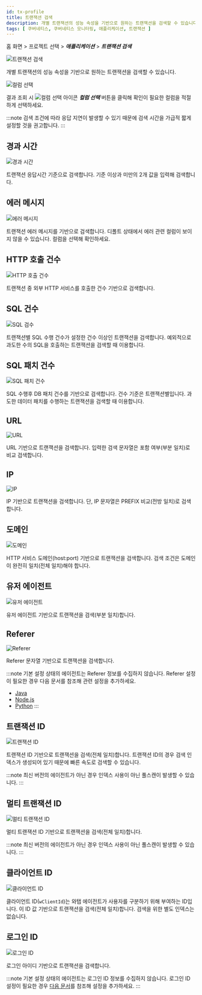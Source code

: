 ```yaml
---
id: tx-profile
title: 트랜잭션 검색
description: 개별 트랜잭션의 성능 속성을 기반으로 원하는 트랜잭션을 검색할 수 있습니다.
tags: [ 쿠버네티스, 쿠버네티스 모니터링, 애플리케이션, 트랜잭션 ]
---
```


홈 화면 > 프로젝트 선택 > ***애플리케이션*** > ***트랜잭션 검색***

![트랜잭션 검색](https://img.whatap.io/media/images/whatap_application_analysis_tx_profile.png)

개별 트랜잭션의 성능 속성을 기반으로 원하는 트랜잭션을 검색할 수 있습니다.

![컬럼 선택](https://img.whatap.io/media/images/whatap_application_analysis_tx_profile_column.png)

결과 조회 시 ![컬럼 선택 아이콘](/img/ico-column-set.svg) ***컬럼 선택*** 버튼을 클릭해 확인이 필요한 컬럼을 적절하게 선택하세요.

:::note
검색 조건에 따라 응답 지연이 발생할 수 있기 때문에 검색 시간을 가급적 짧게 설정할 것을 권고합니다.
:::

## 경과 시간

![경과 시간](https://img.whatap.io/media/images/whatap_application_analysis_tx_profile_time.png)

트랜잭션 응답시간 기준으로 검색합니다. 기준 이상과 미만의 2개 값을 입력해 검색합니다.

## 에러 메시지

![에러 메시지](https://img.whatap.io/media/images/whatap_application_analysis_tx_profile_error.png)

트랜잭션 에러 메시지를 기반으로 검색합니다. 디폴트 상태에서 에러 관련 컬럼이 보이지 않을 수 있습니다. 컬럼을 선택해 확인하세요.

## HTTP 호출 건수

![HTTP 호출 건수](https://img.whatap.io/media/images/whatap_application_analysis_tx_profile_http.png)

트랜잭션 중 외부 HTTP 서비스를 호출한 건수 기반으로 검색합니다.

## SQL 건수

![SQL 검수](https://img.whatap.io/media/images/whatap_application_analysis_tx_profile_sql.png)

트랜잭션별 SQL 수행 건수가 설정한 건수 이상인 트랜잭션을 검색합니다. 예외적으로 과도한 수의 SQL을 호출하는 트랜잭션을 검색할 때 이용합니다.

## SQL 패치 건수

![SQL 패치 건수](https://img.whatap.io/media/images/whatap_application_analysis_tx_profile_sqlfetch.png)

SQL 수행후 DB 패치 건수를 기반으로 검색합니다. 건수 기준은 트랜잭션별입니다. 과도한 데이터 패치를 수행하는 트랜잭션을 검색할 때 이용합니다.

## URL

![URL](https://img.whatap.io/media/images/whatap_application_analysis_tx_profile_url.png)

URL 기반으로 트랜잭션을 검색합니다. 입력한 검색 문자열은 포함 여부(부분 일치)로 비교 검색합니다.

## IP

![IP](https://img.whatap.io/media/images/whatap_application_analysis_tx_profile_ip.png)

IP 기반으로 트랜잭션을 검색합니다. 단, IP 문자열은 PREFIX 비교(전방 일치)로 검색합니다.

## 도메인

![도메인](https://img.whatap.io/media/images/whatap_application_analysis_tx_profile_domain.png)

HTTP 서비스 도메인(host:port) 기반으로 트랜잭션을 검색합니다. 검색 조건은 도메인이 완전히 일치(전체 일치)해야 합니다.

## 유저 에이전트

![유저 에이전트](https://img.whatap.io/media/images/whatap_application_analysis_tx_profile_useragent.png)

유저 에이전트 기반으로 트랜잭션을 검색(부분 일치)합니다. 

## Referer

![Referer](https://img.whatap.io/media/images/whatap_application_analysis_tx_profile_referer.png)

Referer 문자열 기반으로 트랜잭션을 검색합니다.

:::note
기본 설정 상태의 에이전트는 Referer 정보를 수집하지 않습니다. Referer 설정이 필요한 경우 다음 문서를 참조해 관련 설정을 추가하세요.

* [Java](../java/analysis-apm-trs#stat-referer)
* [Node.js](../nodejs/analysis-apm-trs#stat-referer)
* [Python](../python/analysis-apm-trs#stat-referer)
:::

## 트랜잭션 ID

![트랜잭션 ID](https://img.whatap.io/media/images/whatap_application_analysis_tx_profile_tid.png)

트랜잭션 ID 기반으로 트랜잭션을 검색(전체 일치)합니다. 트랜잭션 ID의 경우 검색 인덱스가 생성되어 있기 때문에 빠른 속도로 검색할 수 있습니다.

:::note
최신 버전의 에이전트가 아닌 경우 인덱스 사용이 아닌 풀스캔이 발생할 수 있습니다.
:::

## 멀티 트랜잭션 ID

![멀티 트랜잭션 ID](https://img.whatap.io/media/images/whatap_application_analysis_tx_profile_mtid.png)

멀티 트랜잭션 ID 기반으로 트랜잭션을 검색(전체 일치)합니다.

:::note
최신 버전의 에이전트가 아닌 경우 인덱스 사용이 아닌 풀스캔이 발생할 수 있습니다.
:::

## 클라이언트 ID

![클라이언트 ID](https://img.whatap.io/media/images/whatap_application_analysis_tx_profile_clientid.png)

클라이언트 ID(`wClientId`)는 와탭 에이전트가 사용자를 구분하기 위해 부여하는 ID입니다. 이 ID 값 기반으로 트랜잭션을 검색(전체 일치)합니다. 검색을 위한 별도 인덱스는 없습니다.

## 로그인 ID

![로그인 ID](https://img.whatap.io/media/images/whatap_application_analysis_tx_profile_loginid.png)

로그인 아이디 기반으로 트랜잭션을 검색합니다.

:::note
기본 설정 상태의 에이전트는 로그인 ID 정보를 수집하지 않습니다. 로그인 ID 설정이 필요한 경우 [다음 문서](../java/script-plugin#common-plugin)를 참조해 설정을 추가하세요.
:::